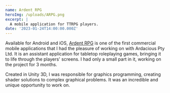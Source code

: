 ```yaml
---
name: Ardent RPG
heroImg: /uploads/ARPG.png
excerpt: |
  A mobile application for TTRPG players.
date: '2023-01-24T14:00:00.000Z'
---
```


Available for Android and iOS, [Ardent RPG](https://ardentroleplay.com/) is one of the first commercial mobile applications that I had the pleasure of working on with Ardacious Pty Ltd. It is an assistant application for tabletop roleplaying games, bringing it to life through the players' screens. I had only a small part in it, working on the project for 3 months.

Created in Unity 3D, I was responsible for graphics programming, creating shader solutions to complex graphical problems. It was an incredible and unique opportunity to work on.
